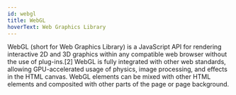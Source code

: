 ```yaml
---
id: webgl
title: WebGL
hoverText: Web Graphics Library
---
```


WebGL (short for Web Graphics Library) is a JavaScript API for rendering interactive 2D and 3D graphics within any compatible web browser without the use of plug-ins.[2] WebGL is fully integrated with other web standards, allowing GPU-accelerated usage of physics, image processing, and effects in the HTML canvas. WebGL elements can be mixed with other HTML elements and composited with other parts of the page or page background.
